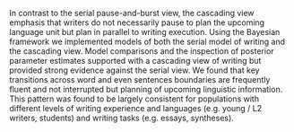 In contrast to the serial pause-and-burst view, the cascading view emphasis that writers do not necessarily pause to plan the upcoming language unit but plan in parallel to writing execution. Using the Bayesian framework we implemented models of both the serial model of writing and the cascading view. Model comparisons and the inspection of posterior parameter estimates supported with a cascading view of writing but provided strong evidence against the serial view. We found that key transitions across word and even sentences boundaries are frequently fluent and not interrupted but planning of upcoming linguistic information. This pattern was found to be largely consistent for populations with different levels of writing experience and languages (e.g. young / L2 writers, students) and writing tasks (e.g. essays, syntheses).